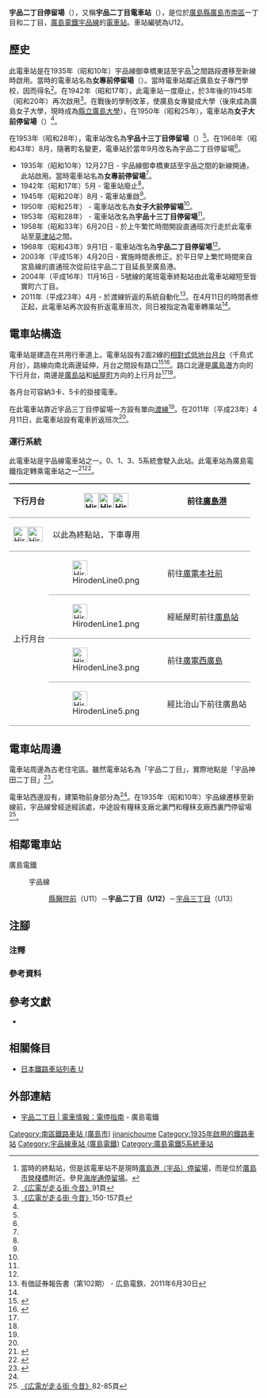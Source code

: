 {{Infobox station
|公司色 = #009944
|站名 = 宇品二丁目
|圖片 = 
|圖片說明 = 
|日文原名 = 宇品二丁目
|平假名 = うじなにちょうめ
|羅馬拼音 = Ujina 2-chome
|副站名 = 
|所在地 = {{JPN}}[[廣島縣|廣島縣]][[廣島市|廣島市]][[南區_(廣島市)|南區]]{{Translink|ja|宇品|宇品|宇品神田}}一丁目·二丁目
|座標 = {{coord|34|21|57.58|N|132|27|52.18|E|type:railwaystation_region:JP-24|display=inline,title}}
|車站構造 = [[地面車站|地面車站]]
|月台配置 = 2面2線
|啟用年月日 = 1935年（昭和10年）12月27日
|廢站年月日 = 
|乘客人數 = 
|上下車人次 = 
|統計年度 = 
|轉車 = 
|全寬備註 = 
|adjacent = {{Adjacent stations|system=廣島電鐵|line=宇品線|left=縣醫院前|right=宇品三丁目|note-left=U11<br/>0.3km|note-mid={{Color|#0092d7|●}}U12<br/>距離[[紙屋町停留場|紙屋町]]3.8km|note-right=U13<br>0.2km}}
}}
'''宇品二丁目停留場'''（{{jpn|j=宇品二丁目停留場|hg=うじなにちょうめていりゅうじょう|rm=Ujina 2-chome teiryūjō|f=y}}），又稱'''宇品二丁目電車站'''（{{jpn|j=宇品二丁目電停}}），是位於[[廣島縣|廣島縣]][[廣島市|廣島市]][[南區_(廣島市)|南區]]{{Translink|ja|宇品|宇品|宇品神田}}一丁目和二丁目，[[廣島電鐵|廣島電鐵]][[宇品線_(廣島電鐵)|宇品線]]的[[電車站|電車站]]。車站編號為U12。

== 歷史 ==
此電車站是在1935年（昭和10年）宇品線御幸橋東詰至宇品<ref group="注">當時的終點站，但是該電車站不是現時[[廣島港停留場|廣島港（宇品）停留場]]，而是位於[[廣島港#宇品中央地區|廣島市營棧橋]]附近。參見[[海岸通停留場|海岸通停留場]]。</ref>之間路段遷移至新線時啟用。當時的電車站名為'''女專前停留場'''（{{jpn|j=女専前停留場|hg=じょせんまえていりゅうじょう}}）。當時電車站鄰近廣島女子專門學校，因而得名<ref name=osafune>[[#osafune|《広電が走る街 今昔》]]91頁</ref>。在1942年（昭和17年），此電車站一度廢止，於3年後的1945年（昭和20年）再次啟用<ref name=osafune2>[[#osafune|《広電が走る街 今昔》]]150-157頁</ref>。在戰後的學制改革，使廣島女專變成大學（後來成為廣島女子大學，現時成為[[縣立廣島大學|縣立廣島大學]]）。在1950年（昭和25年），電車站為'''女子大前停留場'''（{{jpn|j=女子大前停留場|hg=じょしだいまえていりゅうじょう}}）<ref name=osafune/>。

在1953年（昭和28年），電車站改名為'''宇品十三丁目停留場'''（{{jpn|j=宇品十三丁目停留場|hg=うじなじゅうさんちょうめていりゅうじょう}}）<ref name=osafune2/>。在1968年（昭和43年）8月，隨著町名變更，電車站於當年9月改名為宇品二丁目停留場<ref name=osafune/>。
* 1935年（昭和10年）12月27日 - 宇品線御幸橋東詰至宇品之間的新線開通，此站啟用。當時電車站名為'''女專前停留場'''<ref name=osafune2/>。
* 1942年（昭和17年）5月 - 電車站廢止<ref name=osafune2/>。
* 1945年（昭和20年）8月 - 電車站重啟<ref name=osafune2/>。
* 1950年（昭和25年） - 電車站改名為'''女子大前停留場'''<ref name=osafune2/>。
* 1953年（昭和28年） - 電車站改名為'''宇品十三丁目停留場'''<ref name=osafune2/>。
* 1958年（昭和33年）6月20日 - 於上午繁忙時間開設直通班次行走於此電車站至[[草津站_(廣島縣)|草津站]]之間。
* 1968年（昭和43年）9月1日 - 電車站改名為'''宇品二丁目停留場'''<ref name=osafune2/>。
* 2003年（平成15年）4月20日 - 實施時間表修正。於平日早上繁忙時間來自宮島線的直通班次從前往宇品二丁目延長至廣島港。
* 2004年（平成16年）11月16日 - 5號線的尾班電車終點站由此電車站縮短至皆實町六丁目。
* 2011年（平成23年）4月 - 於渡線折返的系統自動化<ref name="有価証券報告書102"> 有価証券報告書（第102期） - 広島電鉄、2011年6月30日</ref>。在4月11日的時間表修正起，此電車站再次設有折返電車班次，同日被指定為電車轉乘站<ref name="ダイヤ改正110411" />。

== 電車站構造 ==
電車站是建造在共用行車道上。電車站設有2面2線的[[相對式月台|相對式低地台月台]]（千鳥式月台），路線向南北兩邊延伸，月台之間設有路口<ref name=line>{{Cite book|author=川島令三 |authorlink=川島令三 |title=山陽・山陰ライン 全線・全駅・全配線 |year=2012 |publisher=[[講談社|講談社]] |series=【図説】 日本の鉄道 |isbn=978-4-06-295157-9 |volume=第7巻 広島エリア |pages=15・81頁|language=ja}}</ref><ref name=jijo>{{Cite book|author=川島令三 |title={{Translink|ja|全国鉄道事情大研究|全國鐵道事情大研究}} |year=2009 |publisher={{Translink|ja|草思社}} |isbn=978-4-7942-1711-0 |volume=中国篇 2 |pages=103・109頁}}</ref>。路口北邊是[[廣島港停留場|廣島港]]方向的下行月台，南邊是[[廣島站|廣島站]]和[[紙屋町停留場|紙屋町]]方向的上行月台<ref name=line/><ref name=jijo/>。

各月台可容納3卡、5卡的掛接電車。

在此電車站靠近宇品三丁目停留場一方設有單向[[渡線|渡線]]<ref name=line/>。在2011年（平成23年）4月11日，此電車站設有電車折返班次<ref name="ダイヤ改正110411" />。

=== 運行系統 ===
{{See also|廣島電鐵#運行系統}}
此電車站是宇品線電車站之一。0、1、3、5系統會駛入此站。此電車站為廣島電鐵指定轉乘電車站之一<ref name="ダイヤ改正110411">{{Cite press release |title=【電車】4/11(月) ダイヤ改正を実施します |publisher=広島電鉄 |date=2011年3月24日 |url=http://www.hiroden.co.jp/what/new/topic1101-03.htm |accessdate=2016-09-19 |archiveurl=https://web.archive.org/web/20151113070346/http://www.hiroden.co.jp/what/new/topic1101-03.htm |archivedate=2015-11-13 |language=ja |dead-url=yes }}</ref><ref>{{Cite web |url=http://www.hiroden.co.jp/train/use/transfer.html |title=電車のご利用方法：乗換え制度 |accessdate=2016-09-19 |publisher=広島電鉄 |language=ja |archive-date=2019-06-05 |archive-url=https://web.archive.org/web/20190605174651/http://hiroden.co.jp/train/use/transfer.html |dead-url=no }}</ref>。
{| style="border-collapse: collapse;"
|-
! rowspan="2" style="border-width: 2px 0; border-style: ridge; padding: 2px .5em;"|下行月台
| style="border-width: 2px 0; border-style: ridge; padding: 2px .5em;"|[[File:HirodenLine1.png|30px]][[File:HirodenLine3.png|30px]][[File:HirodenLine5.png|30px]]
| style="border-width: 2px 0; border-style: ridge; padding: 2px .5em;"|前往[[廣島港停留場|廣島港]]
|-
| style="border-width: 2px 0; border-style: ridge; padding: 2px .5em;"|[[File:HirodenLine3.png|30px]][[File:HirodenLine5.png|30px]]
| style="border-width: 2px 0; border-style: ridge; padding: 2px .5em;"|以此為終點站，下車專用
|-
! rowspan="4" style="border-width: 2px 0; border-style: ridge; padding: 2px .5em;"|上行月台
| style="border-width: 2px 0; border-style: ridge; padding: 2px .5em;"|[[File:HirodenLine0.png|30px]]
| style="border-width: 2px 0; border-style: ridge; padding: 2px .5em;"|前往[[廣電本社前停留場|廣電本社前]]
|-
| style="border-width: 2px 0; border-style: ridge; padding: 2px .5em;"|[[File:HirodenLine1.png|30px]]
| style="border-width: 2px 0; border-style: ridge; padding: 2px .5em;"|經紙屋町前往[[廣島站|廣島站]]
|-
| style="border-width: 2px 0; border-style: ridge; padding: 2px .5em;"|[[File:HirodenLine3.png|30px]]
| style="border-width: 2px 0; border-style: ridge; padding: 2px .5em;"|前往[[廣電西廣島站|廣電西廣島]]
|-
| style="border-width: 2px 0; border-style: ridge; padding: 2px .5em;"|[[File:HirodenLine5.png|30px]]
| style="border-width: 2px 0; border-style: ridge; padding: 2px .5em;"|經比治山下前往廣島站
|}

== 電車站周邊 ==
電車站周邊為古老住宅區。雖然電車站名為「宇品二丁目」，實際地點是「宇品神田二丁目」<ref>{{Cite web |url=http://www.hiroshima-navi.or.jp/transportation/hub/hiroden/8262.php |title=宇品二丁目 電停 |accessdate=2016-09-19 |work=廣島Navigator |publisher=廣島觀光會議局 |language=ja |archive-date=2016-09-19 |archive-url=https://web.archive.org/web/20160919231013/http://www.hiroshima-navi.or.jp/transportation/hub/hiroden/8262.php |dead-url=yes }}</ref>。

電車站西邊設有{{Translink|ja|広島市郷土資料館|廣島市鄉土資料館}}，建築物前身部分為{{Translink|ja|宇品陸軍糧秣支廠|宇品陸軍糧食分廠}}<ref name=osafune/>。在1935年（昭和10年）宇品線遷移至新線前，宇品線曾經途經該處，中途設有糧秣支廠北裏門和糧秣支廠西裏門停留場<ref>[[#osafune|《広電が走る街 今昔》]]82-85頁</ref>。

== 相鄰電車站 ==
; 廣島電鐵
: {{color|#0092d7|■}}宇品線
:: [[縣醫院前停留場|縣醫院前]]（U11）－'''宇品二丁目（U12）'''－[[宇品三丁目停留場|宇品三丁目]]（U13）
== 注腳 ==
=== 注釋 ===
{{Reflist|group="注"}}
=== 參考資料 ===
{{Reflist}}
== 參考文獻 ==
* {{Cite book|author=長船友則 |title={{lang|ja|広電が走る街 今昔}} |year=2005 |publisher=[[JTB出版|JTB出版]] |series=JTB Can Books |isbn=4-533-05986-4|language=ja |ref=osafune}}
== 相關條目 ==
* [[日本鐵路車站列表_U|日本鐵路車站列表 U]]
== 外部連結 ==
* [http://www.hiroden.co.jp/train/route-guide/stop-guide/u-12.html 宇品二丁目 | 電車情報：電停指南] {{Wayback|url=http://www.hiroden.co.jp/train/route-guide/stop-guide/u-12.html |date=20210117041038 }}{{ja icon}} - 廣島電鐵
{{宇品線 (廣島電鐵)}}
{{DEFAULTSORT:Ujina 2-chome}}
[[Category:南區鐵路車站_(廣島市)|Category:南區鐵路車站 (廣島市)]]
[[Category:日本鐵路車站_U|jinanichoume]]
[[Category:1935年啟用的鐵路車站|Category:1935年啟用的鐵路車站]]
[[Category:宇品線車站_(廣島電鐵)|Category:宇品線車站 (廣島電鐵)]]
[[Category:廣島電鐵5系統車站|Category:廣島電鐵5系統車站]]